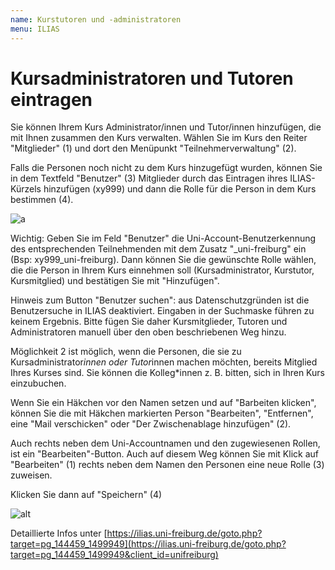 ```yaml
---
name: Kurstutoren und -administratoren
menu: ILIAS
---
```


# Kursadministratoren und Tutoren eintragen
Sie können Ihrem Kurs Administrator/innen und Tutor/innen hinzufügen, die mit Ihnen zusammen den Kurs verwalten. Wählen Sie im Kurs den Reiter "Mitglieder" (1) und dort den Menüpunkt "Teilnehmerverwaltung" (2).

Falls die Personen noch nicht zu dem Kurs hinzugefügt wurden, können Sie  in dem Textfeld "Benutzer" (3) Mitglieder durch das Eintragen ihres ILIAS-Kürzels hinzufügen (xy999) und dann die Rolle für die Person in dem Kurs bestimmen (4).

![a](https://ilias.uni-freiburg.de/data/unifreiburg/mobs/mm_1536993/2019-03-20_10h32_35.png?il_wac_token=2e5755c8817fdbe22da29dbab5987b83ac6e5b71&il_wac_ttl=3&il_wac_ts=1586365040)

Wichtig: Geben Sie im Feld "Benutzer" die Uni-Account-Benutzerkennung des entsprechenden Teilnehmenden mit dem Zusatz "_uni-freiburg" ein (Bsp: xy999_uni-freiburg). Dann können Sie die gewünschte Rolle wählen, die die Person in Ihrem Kurs einnehmen soll (Kursadministrator, Kurstutor, Kursmitglied) und bestätigen Sie mit "Hinzufügen".

Hinweis zum Button "Benutzer suchen": aus Datenschutzgründen ist die Benutzersuche in ILIAS deaktiviert. Eingaben in der Suchmaske führen zu keinem Ergebnis. Bitte fügen Sie daher Kursmitglieder, Tutoren und Administratoren manuell über den oben beschriebenen Weg hinzu.

Möglichkeit 2 ist möglich, wenn die Personen, die sie zu Kursadministrator*innen oder Tutor*innen machen möchten, bereits Mitglied Ihres Kurses sind. Sie können die Kolleg*innen z. B. bitten, sich in Ihren Kurs einzubuchen.

Wenn Sie ein Häkchen vor den Namen setzen und auf "Barbeiten klicken", können Sie die mit Häkchen markierten Person "Bearbeiten", "Entfernen", eine "Mail verschicken" oder "Der Zwischenablage hinzufügen" (2).

Auch rechts neben dem Uni-Accountnamen und den zugewiesenen Rollen, ist ein "Bearbeiten"-Button. Auch auf diesem Weg können Sie  mit Klick auf "Bearbeiten" (1) rechts neben dem Namen den Personen eine neue Rolle (3) zuweisen. 

Klicken Sie dann auf "Speichern" (4)

![alt](https://ilias.uni-freiburg.de/data/unifreiburg/mobs/mm_1537006/2019-03-20_11h20_43.png?il_wac_token=2e5755c8817fdbe22da29dbab5987b83ac6e5b71&il_wac_ttl=3&il_wac_ts=1586365040)

Detaillierte Infos unter [https://ilias.uni-freiburg.de/goto.php?target=pg_144459_1499949](https://ilias.uni-freiburg.de/goto.php?target=pg_144459_1499949&client_id=unifreiburg)